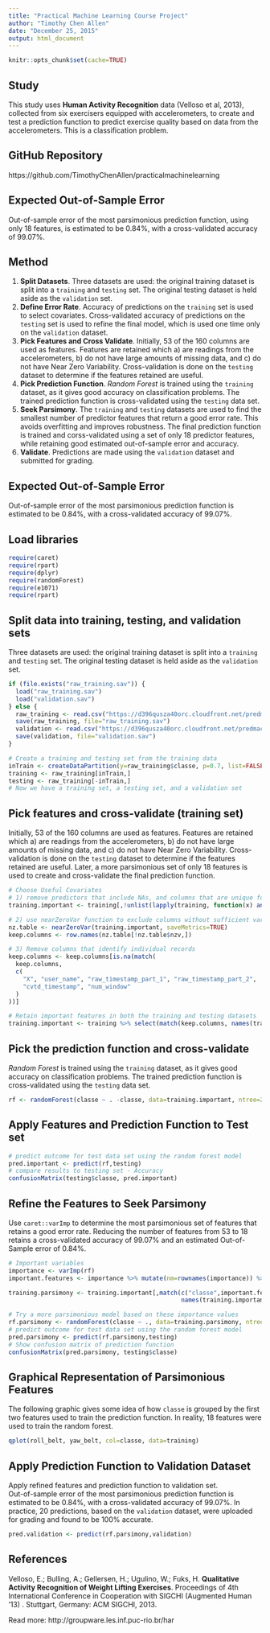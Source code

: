 ```yaml
---
title: "Practical Machine Learning Course Project"
author: "Timothy Chen Allen"
date: "December 25, 2015"
output: html_document
---
```


```r
knitr::opts_chunk$set(cache=TRUE)
```

## Study
This study uses **Human Activity Recognition** data (Velloso et al, 2013), collected from six
exercisers equipped with accelerometers, to create and test a prediction function to predict
exercise quality based on data from the accelerometers.  This is a classification problem.

## GitHub Repository
https://github.com/TimothyChenAllen/practicalmachinelearning

## Expected Out-of-Sample Error
Out-of-sample error of
the most parsimonious prediction function,
using only 18 features,
is estimated to be 0.84%, with a cross-validated
accuracy of 99.07%.

## Method
1. **Split Datasets**. Three datasets are used: the original training dataset is split into a `training` and `testing` set. The original testing dataset is held aside as the `validation` set.
2. **Define Error Rate**. Accuracy of predictions on the `training` set is used to
select covariates.  Cross-validated accuracy of predictions on the `testing` set is used to refine 
the final model, which is used one time only on the `validation` dataset.
3. **Pick Features and Cross Validate**. Initially,
53 of the 160 columns are used as features.  Features are retained
which a) are readings from the accelerometers, b) do not have large amounts of missing data, and c) do not have Near Zero Variability.  Cross-validation is done on the `testing` dataset to determine if the
features retained are useful.
4. **Pick Prediction Function**.  *Random Forest* is trained using the `training` dataset,
as it gives good accuracy on 
classification problems.  The trained prediction function is cross-validated using the `testing` data set.
5. **Seek Parsimony**.  The `training` and `testing` datasets are used to find the smallest number
of predictor features that return a good error rate.  This avoids overfitting and improves robustness.
The final prediction function is trained
and corss-validated using a set of only 18
predictor features, while retaining good estimated
out-of-sample error and accuracy.
6. **Validate**. Predictions are made using the `validation` dataset and submitted for grading.

## Expected Out-of-Sample Error
Out-of-sample error of
the most parsimonious prediction function
is estimated to be 0.84%, with a cross-validated
accuracy of 99.07%.

## Load libraries
```r
require(caret)
require(rpart)
require(dplyr)
require(randomForest)
require(e1071)
require(rpart)
```

## Split data into training, testing, and validation sets
Three datasets are used: the original training dataset is split into a `training` and `testing` set. The original testing dataset is held aside as the `validation` set.
```r
if (file.exists("raw_training.sav")) {
  load("raw_training.sav")
  load("validation.sav")
} else {
  raw_training <- read.csv("https://d396qusza40orc.cloudfront.net/predmachlearn/pml-training.csv")
  save(raw_training, file="raw_training.sav")
  validation <- read.csv("https://d396qusza40orc.cloudfront.net/predmachlearn/pml-testing.csv")
  save(validation, file="validation.sav")
}

# Create a training and testing set from the training data
inTrain <- createDataPartition(y=raw_training$classe, p=0.7, list=FALSE)
training <- raw_training[inTrain,]
testing <- raw_training[-inTrain,]
# Now we have a training set, a testing set, and a validation set
```

## Pick features and cross-validate (training set)
Initially, 53 of the 160 columns are used as features.  Features are retained
which a) are readings from the accelerometers, b) do not have large amounts of missing data, and 
c) do not have Near Zero Variability.  Cross-validation is done on the `testing` dataset to determine if the
features retained are useful.  Later, a more 
parsimonious set of only 18 features is used to
create and cross-validate the final prediction
function.
```r
# Choose Useful Covariates
# 1) remove predictors that include NAs, and columns that are unique for the user/instance
training.important <- training[,!unlist(lapply(training, function(x) any(is.na(x))))]

# 2) use nearZeroVar function to exclude columns without sufficient variance
nz.table <- nearZeroVar(training.important, saveMetrics=TRUE)
keep.columns <- row.names(nz.table[!nz.table$nzv,])

# 3) Remove columns that identify individual records
keep.columns <- keep.columns[is.na(match(
  keep.columns,
  c(
    "X", "user_name", "raw_timestamp_part_1", "raw_timestamp_part_2",
    "cvtd_timestamp", "num_window"
  )
))]

# Retain important features in both the training and testing datasets
training.important <- training %>% select(match(keep.columns, names(training)))
```

## Pick the prediction function and cross-validate 
*Random Forest* is trained using the `training` dataset,
as it gives good accuracy on 
classification problems.  The trained prediction function is cross-validated using the `testing` data set.
```r
rf <- randomForest(classe ~ . -classe, data=training.important, ntree=200 )
```

## Apply Features and Prediction Function to Test set
```r
# predict outcome for test data set using the random forest model
pred.important <- predict(rf,testing)
# compare results to testing set - Accuracy
confusionMatrix(testing$classe, pred.important)
```

## Refine the Features to Seek Parsimony
Use `caret::varImp` to
determine the most parsimonious set of features
that retains a good error rate.  Reducing the number 
of features from 53 to 18 retains a cross-validated
accuracy of 99.07% and an estimated Out-of-Sample error
of 0.84%.
```r
# Important variables
importance <- varImp(rf)
important.features <- importance %>% mutate(nm=rownames(importance)) %>% arrange(desc(Overall))

training.parsimony <- training.important[,match(c("classe",important.features[1:18,]$nm),
                                                names(training.important))]

# Try a more parsimonious model based on these importance values
rf.parsimony <- randomForest(classe ~ ., data=training.parsimony, ntree=200 )
# predict outcome for test data set using the random forest model
pred.parsimony <- predict(rf.parsimony,testing)
# Show confusion matrix of prediction function
confusionMatrix(pred.parsimony, testing$classe)
```

## Graphical Representation of Parsimonious Features
The following graphic gives some idea of how `classe`
is grouped by the first two features used to
train the prediction function.  In reality,
18 features were used to train the random forest.
```r
qplot(roll_belt, yaw_belt, col=classe, data=training)
```

## Apply Prediction Function to Validation Dataset
Apply refined features and prediction function to validation set.  
Out-of-sample error of
the most parsimonious prediction function
is estimated to be 0.84%, with a cross-validated
accuracy of 99.07%.  In practice,
20 predictions, based on the `validation` dataset, 
were uploaded for grading and found to be 100% accurate.

```r
pred.validation <- predict(rf.parsimony,validation)
```

## References
Velloso, E.; Bulling, A.; Gellersen, H.; Ugulino, W.; Fuks, H. **Qualitative Activity Recognition of Weight Lifting Exercises**. Proceedings of 4th International Conference in Cooperation with SIGCHI (Augmented Human '13) . Stuttgart, Germany: ACM SIGCHI, 2013.

Read more: http://groupware.les.inf.puc-rio.br/har